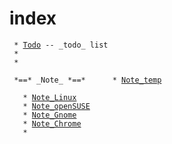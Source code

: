 = index =
  
  * [[Todo]] -- _todo_ list
  *
  * 

  *==* _Note_ *==*      * [[Note_temp]]
    
    * [[Note_Linux]]
    * [[Note_openSUSE]]
    * [[Note_Gnome]]
    * [[Note_Chrome]]
    *

